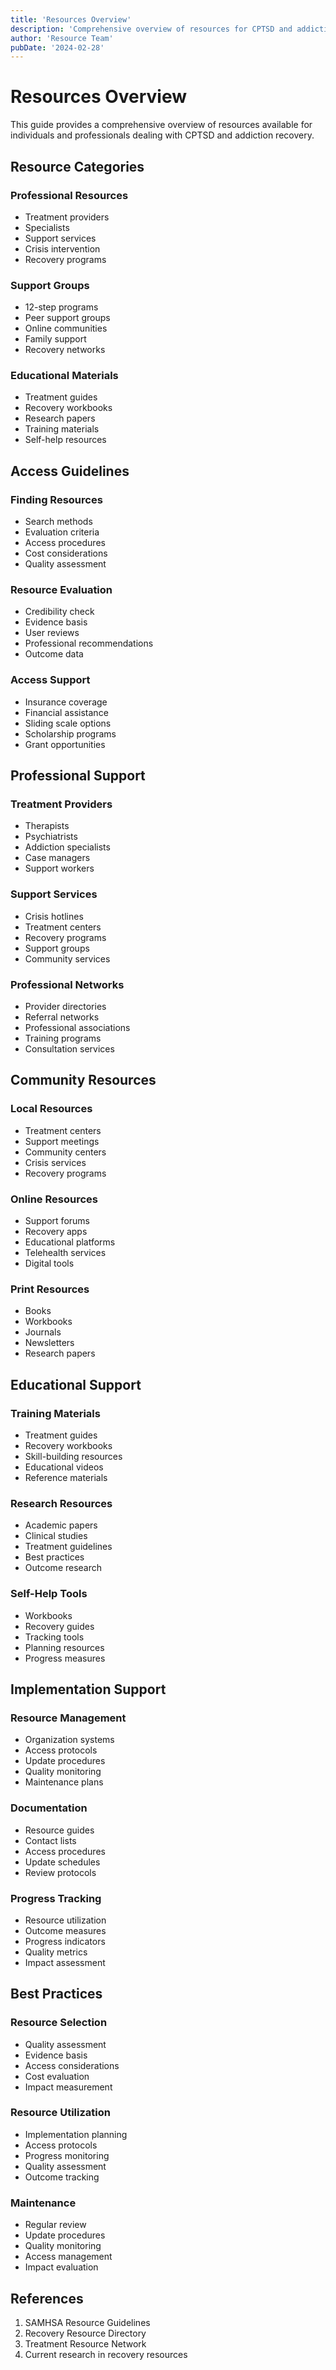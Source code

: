 ```yaml
---
title: 'Resources Overview'
description: 'Comprehensive overview of resources for CPTSD and addiction recovery'
author: 'Resource Team'
pubDate: '2024-02-28'
---
```


# Resources Overview

This guide provides a comprehensive overview of resources available for individuals and professionals dealing with CPTSD and addiction recovery.

## Resource Categories

### Professional Resources

- Treatment providers
- Specialists
- Support services
- Crisis intervention
- Recovery programs

### Support Groups

- 12-step programs
- Peer support groups
- Online communities
- Family support
- Recovery networks

### Educational Materials

- Treatment guides
- Recovery workbooks
- Research papers
- Training materials
- Self-help resources

## Access Guidelines

### Finding Resources

- Search methods
- Evaluation criteria
- Access procedures
- Cost considerations
- Quality assessment

### Resource Evaluation

- Credibility check
- Evidence basis
- User reviews
- Professional recommendations
- Outcome data

### Access Support

- Insurance coverage
- Financial assistance
- Sliding scale options
- Scholarship programs
- Grant opportunities

## Professional Support

### Treatment Providers

- Therapists
- Psychiatrists
- Addiction specialists
- Case managers
- Support workers

### Support Services

- Crisis hotlines
- Treatment centers
- Recovery programs
- Support groups
- Community services

### Professional Networks

- Provider directories
- Referral networks
- Professional associations
- Training programs
- Consultation services

## Community Resources

### Local Resources

- Treatment centers
- Support meetings
- Community centers
- Crisis services
- Recovery programs

### Online Resources

- Support forums
- Recovery apps
- Educational platforms
- Telehealth services
- Digital tools

### Print Resources

- Books
- Workbooks
- Journals
- Newsletters
- Research papers

## Educational Support

### Training Materials

- Treatment guides
- Recovery workbooks
- Skill-building resources
- Educational videos
- Reference materials

### Research Resources

- Academic papers
- Clinical studies
- Treatment guidelines
- Best practices
- Outcome research

### Self-Help Tools

- Workbooks
- Recovery guides
- Tracking tools
- Planning resources
- Progress measures

## Implementation Support

### Resource Management

- Organization systems
- Access protocols
- Update procedures
- Quality monitoring
- Maintenance plans

### Documentation

- Resource guides
- Contact lists
- Access procedures
- Update schedules
- Review protocols

### Progress Tracking

- Resource utilization
- Outcome measures
- Progress indicators
- Quality metrics
- Impact assessment

## Best Practices

### Resource Selection

- Quality assessment
- Evidence basis
- Access considerations
- Cost evaluation
- Impact measurement

### Resource Utilization

- Implementation planning
- Access protocols
- Progress monitoring
- Quality assessment
- Outcome tracking

### Maintenance

- Regular review
- Update procedures
- Quality monitoring
- Access management
- Impact evaluation

## References

1. SAMHSA Resource Guidelines
2. Recovery Resource Directory
3. Treatment Resource Network
4. Current research in recovery resources
